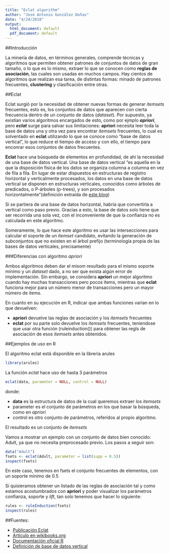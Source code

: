 ```yaml
---
title: "Eclat algorithm"
author: "José Antonio González Doñas"
date: "4/24/2018"
output:
  html_document: default
  pdf_document: default
---
```


##Introducción

La minería de datos, en términos generales, comprende técnicas y algoritmos que permiten obtener patrones de conjuntos de datos de gran tamaño, o lo que es lo mismo, extraer lo que se conocen como **reglas de asociación**, las cuales son usadas en muchos campos. Hay cientos de algoritmos que realizan esa tarea, de distintas formas: minado de patrones frecuentes, **clustering** y clasificación entre otras.

##Eclat

Eclat surgió por la necesidad de obtener nuevas formas de generar *itemsets* frecuentes, esto es, los conjuntos de datos que aparecen con cierta frecuencia dentro de un conjunto de datos (*dataset*). Por supuesto, ya existían varios algoritmos encargados de esto, como por ejmplo *__apriori__*, pero *__eclat__* surge para salvar sus limitaciones: **apriori** necesita leer toda la base de datos una y otra vez para encontrar *itemsets* frecuentes, lo cual es solventado en **eclat** utilizando lo que se conoce como "base de datos vertical", lo que reduce el tiempo de acceso y con ello, el tiempo para enconrar esos conjuntos de datos frecuentes.

**Eclat** hace una búsqueda de elementos en profundidad, de ahí la necesidad de una base de datos vertical. Una base de datos vertical "es aquella en la que la disposición física de los datos se organiza columna a columna en vez de fila a fila. En lugar de estar dispuestos en estructuras de registro horizontal y verticalmente procesados, los datos en una base de datos vertical se disponen en estructuras verticales, conocidos como árboles de predicados, o P-árboles (p-trees), y son procesados horizontalmente"(definición extraída de [este blog](https://basededatosunounivia.wordpress.com/2015/03/14/que-es-una-base-de-datos-vertical/))

Si se partiera de una base de datos horizontal, habría que convertirla a vertical como paso previo. Gracias a esto, la base de datos solo tiene que ser recorrida una sola vez, con el inconveniente de que la confianza no es calculada en este algoritmo. 

Someramente, lo que hace este algoritmo es usar las intersecciones para calcular el soporte de un *itemset* candidato, evitando la generación de subconjuntos que no existen en el árbol prefijo (terminología propia de las bases de datos verticales, precisamente)


###Diferencias con algoritmo *apriori*

Ambos algoritmos deben dar el misom resultado para el mismo soporte mínimo y un *dataset* dado, a no ser que exista algún error de implementación. Sin embargo, se considera **apriori** un mejor algoritmo cuando hay muchas transacciones pero pocos items, mientras que **eclat** funciona mejor para un número menor de transacciones pero un mayor número de items.

En cuanto en su ejecución en R, indicar que ambas funciones varían en lo que devuelven:

* **apriori** devuelve las reglas de asociación y los *itemsets* frecuentes
* **eclat** por su parte solo devuelve los *itemsets* frecuentes, teniendose que usar otra función (ruleinduction()) para obtener las regls de asociación de esos *itemsets* antes obtenidos.

##Ejemplos de uso en R

El algoritmo eclat está disponible en la librería arules

```r
library(arules)
```

La función *eclat* hace uso de hasta 3 parámetros

```r
eclat(data, parameter = NULL, control = NULL)
```

donde:

* **data** es la estructura de datos de la cual queremos extraer los *itemsets*
* parameter es el conjunto de parámetros en los que basar la búsqueda, como en *apriori*
* control es otro conjunto de parámetros, referidos al propio algoritmo.

El resultado es un conjunto de *itemsets*

Vamos a mostrar un ejemplo con un conjunto de datos bien conocido: Adult, ya que no necesita preprocesado previo. Los pasos a seguir son:

```r
data("Adult") 
fsets <- eclat(Adult, parameter = list(supp = 0.5))
inspect(fsets)
```

En este caso, tenemos en fsets el conjunto frecuentes de elementos, con un soporte mínimo de 0.5

Si quisieramos obtener un listado de las reglas de asociación tal y como estamos acostumbrados con **apriori** y poder visualizar los parámetros confianza, soporte y *lift*, tan solo tenemos que hacer lo siguiente:

```r
rules <- ruleInduction(fsets)
inspect(rules)
```


##Fuentes:

* [Publicación Eclat](https://www.researchgate.net/publication/303523871_ECLAT_Algorithm_for_Frequent_Item_sets_Generation)
* [Artículo en wikibooks.org](https://en.wikibooks.org/wiki/Data_Mining_Algorithms_In_R/Frequent_Pattern_Mining/The_Eclat_Algorithm)
* [Documentación oficial R](https://www.rdocumentation.org/packages/arules/versions/1.6-1/topics/eclat)
* [Definición de base de datos vertical](https://basededatosunounivia.wordpress.com/2015/03/14/que-es-una-base-de-datos-vertical/)
